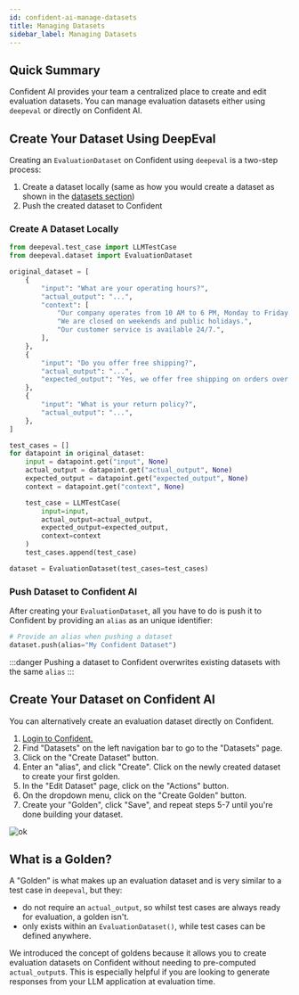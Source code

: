 ```yaml
---
id: confident-ai-manage-datasets
title: Managing Datasets
sidebar_label: Managing Datasets
---
```


## Quick Summary

Confident AI provides your team a centralized place to create and edit evaluation datasets. You can manage evaluation datasets either using `deepeval` or directly on Confident AI.

## Create Your Dataset Using DeepEval

Creating an `EvaluationDataset` on Confident using `deepeval` is a two-step process:

1. Create a dataset locally (same as how you would create a dataset as shown in the [datasets section](evaluation-datasets))
2. Push the created dataset to Confident

### Create A Dataset Locally

```python
from deepeval.test_case import LLMTestCase
from deepeval.dataset import EvaluationDataset

original_dataset = [
    {
        "input": "What are your operating hours?",
        "actual_output": "...",
        "context": [
            "Our company operates from 10 AM to 6 PM, Monday to Friday.",
            "We are closed on weekends and public holidays.",
            "Our customer service is available 24/7.",
        ],
    },
    {
        "input": "Do you offer free shipping?",
        "actual_output": "...",
        "expected_output": "Yes, we offer free shipping on orders over $50.",
    },
    {
        "input": "What is your return policy?",
        "actual_output": "...",
    },
]

test_cases = []
for datapoint in original_dataset:
    input = datapoint.get("input", None)
    actual_output = datapoint.get("actual_output", None)
    expected_output = datapoint.get("expected_output", None)
    context = datapoint.get("context", None)

    test_case = LLMTestCase(
        input=input,
        actual_output=actual_output,
        expected_output=expected_output,
        context=context
    )
    test_cases.append(test_case)

dataset = EvaluationDataset(test_cases=test_cases)
```

### Push Dataset to Confident AI

After creating your `EvaluationDataset`, all you have to do is push it to Confident by providing an `alias` as an unique identifier:

```python
# Provide an alias when pushing a dataset
dataset.push(alias="My Confident Dataset")
```

:::danger
Pushing a dataset to Confident overwrites existing datasets with the same `alias`
:::

## Create Your Dataset on Confident AI

You can alternatively create an evaluation dataset directly on Confident.

1. [Login to Confident.](https://app.confident-ai.com)
2. Find "Datasets" on the left navigation bar to go to the "Datasets" page.
3. Click on the "Create Dataset" button.
4. Enter an "alias", and click "Create". Click on the newly created dataset to create your first golden.
5. In the "Edit Dataset" page, click on the "Actions" button.
6. On the dropdown menu, click on the "Create Golden" button.
7. Create your "Golden", click "Save", and repeat steps 5-7 until you're done building your dataset.

![ok](https://d2lsxfc3p6r9rv.cloudfront.net/edit-dataset.png)

## What is a Golden?

A "Golden" is what makes up an evaluation dataset and is very similar to a test case in `deepeval`, but they:

- do not require an `actual_output`, so whilst test cases are always ready for evaluation, a golden isn't.
- only exists within an `EvaluationDataset()`, while test cases can be defined anywhere.

We introduced the concept of goldens because it allows you to create evaluation datasets on Confident without needing to pre-computed `actual_output`s. This is especially helpful if you are looking to generate responses from your LLM application at evaluation time.
